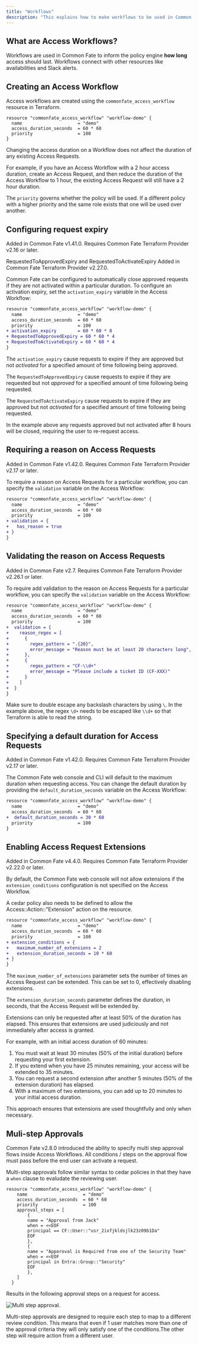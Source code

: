 ```yaml
---
title: "Workflows"
description: "This explains how to make workflows to be used in Common Fate."
---
```




## What are Access Workflows?

Workflows are used in Common Fate to inform the policy engine **how long** access should last. Workflows connect with other resources like availabilities and Slack alerts.

## Creating an Access Workflow

Access workflows are created using the `commonfate_access_workflow` resource in Terraform.

```hcl workflow.tf
resource "commonfate_access_workflow" "workflow-demo" {
  name                     = "demo"
  access_duration_seconds  = 60 * 60
  priority                 = 100
}
```

<Aside>
Changing the access duration on a Workflow does not affect the duration of any existing Access Requests.

For example, if you have an Access Workflow with a 2 hour access duration, create an Access Request, and then reduce the duration of the Access Workflow to 1 hour, the existing Access Request will still have a 2 hour duration.

</Aside>

The `priority` governs whether the policy will be used. If a different policy with a higher priority and the same role exists that one will be used over another.

## Configuring request expiry

<Aside>
  Added in Common Fate v1.41.0. Requires Common Fate Terraform Provider v2.16 or
  later.

  RequestedToApprovedExpiry and RequestedToActivateExpiry Added in Common Fate Terraform Provider v2.27.0.
</Aside>

Common Fate can be configured to automatically close approved requests if they are not activated within a particular duration. To configure an activation expiry, set the `activation_expiry` variable in the Access Workflow:

```diff
resource "commonfate_access_workflow" "workflow-demo" {
  name                     = "demo"
  access_duration_seconds  = 60 * 60
  priority                 = 100
+ activation_expiry        = 60 * 60 * 8
+ RequestedToApprovedExpiry = 60 * 60 * 4
+ RequestedToActivateExpiry = 60 * 60 * 4
}
```

The `activation_expiry` cause requests to expire if they are approved but not *activated* for a specified amount of time following being approved.

The `RequestedToApprovedExpiry` cause requests to expire if they are requested but not *approved* for a specified amount of time following being requested.

The `RequestedToActivateExpiry` cause requests to expire if they are approved but not *activated* for a specified amount of time following being requested.

In the example above any requests approved but not activated after 8 hours will be closed, requiring the user to re-request access.

## Requiring a reason on Access Requests

<Aside>
  Added in Common Fate v1.42.0. Requires Common Fate Terraform Provider v2.17 or
  later.
</Aside>

To require a reason on Access Requests for a particular workflow, you can specify the `validation` variable on the Access Workflow:

```diff
resource "commonfate_access_workflow" "workflow-demo" {
  name                     = "demo"
  access_duration_seconds  = 60 * 60
  priority                 = 100
+ validation = {
+   has_reason = true
+ }
}
```

## Validating the reason on Access Requests

<Aside>
  Added in Common Fate v2.7. Requires Common Fate Terraform Provider v2.26.1
  or later.
</Aside>

To require add validation to the reason on Access Requests for a particular workflow, you can specify the `validation` variable on the Access Workflow:

```diff
resource "commonfate_access_workflow" "workflow-demo" {
  name                     = "demo"
  access_duration_seconds  = 60 * 60
  priority                 = 100
+  validation = {
+    reason_regex = [
+      {
+        regex_pattern = ".{20}",
+        error_message = "Reason must be at least 20 characters long",
+      },
+      {
+        regex_pattern = "CF-\\d+"
+        error_message = "Please include a ticket ID (CF-XXX)"
+      }
+    ]
+  }
}
```

Make sure to double escape any backslash characters by using `\`. In the example above, the regex `\d+` needs to be escaped like `\\d+` so that Terraform is able to read the string.

## Specifying a default duration for Access Requests

<Aside>
  Added in Common Fate v1.42.0. Requires Common Fate Terraform Provider v2.17 or
  later.
</Aside>

The Common Fate web console and CLI will default to the maximum duration when requesting access. You can change the default duration by providing the `default_duration_seconds` variable on the Access Workflow:

```diff
resource "commonfate_access_workflow" "workflow-demo" {
  name                     = "demo"
  access_duration_seconds  = 60 * 60
+  default_duration_seconds = 30 * 60
  priority                 = 100
}
```

## Enabling Access Request Extensions

<Aside>
  Added in Common Fate v4.4.0. Requires Common Fate Terraform Provider v2.22.0
  or later.
</Aside>

By default, the Common Fate web console will not allow extensions if the `extension_conditions` configuration is not specified on the Access Workflow.

<Aside>
  A cedar policy also needs to be defined to allow the
  Access::Action::"Extension" action on the resource.
</Aside>

```diff
resource "commonfate_access_workflow" "workflow-demo" {
  name                     = "demo"
  access_duration_seconds  = 60 * 60
  priority                 = 100
+ extension_conditions = {
+   maximum_number_of_extensions = 2
+   extension_duration_seconds = 10 * 60
+ }
}
```

The `maximum_number_of_extensions` parameter sets the number of times an Access Request can be extended. This can be set to 0, effectively disabling extensions.

The `extension_duration_seconds` parameter defines the duration, in seconds, that the Access Request will be extended by.

Extensions can only be requested after at least 50% of the duration has elapsed. This ensures that extensions are used judiciously and not immediately after access is granted.

For example, with an initial access duration of 60 minutes:

1. You must wait at least 30 minutes (50% of the initial duration) before requesting your first extension.
2. If you extend when you have 25 minutes remaining, your access will be extended to 35 minutes.
3. You can request a second extension after another 5 minutes (50% of the extension duration) has elapsed.
4. With a maximum of two extensions, you can add up to 20 minutes to your initial access duration.

This approach ensures that extensions are used thoughtfully and only when necessary.


## Muli-step Approvals
Common Fate v2.8.0 introduced the ability to specify multi step approval flows inside Access Workflows.
All conditions / steps on the approval flow must pass before the end user can activate a request.

Multi-step approvals follow similar syntax to cedar policies in that they have a `when` clause to evaludate the reviewing user.

```
resource "commonfate_access_workflow" "workflow-demo" {
    name                     = "demo"
    access_duration_seconds  = 60 * 60
    priority                 = 100
    approval_steps = [
        {
        name = "Approval from Jack"
        when = <<EOF
        principal == CF::User::"usr_2ixfjkldsjlk23z09b1Da"
        EOF
        },
        {
        name = "Apporoval is Required from one of the Security Team"
        when = <<EOF
        principal in Entra::Group::"Security"
        EOF
        },
    ]
  }
```

Results in the following approval steps on a request for access.

![Multi step approval.](assets/multi-step.png)

Multi-step approvals are designed to require each step to map to a different review condition.
This means that even if 1 user matches more than one of the approval criteria they will only satisfy one of the conditions.The other step will require action from a different user.
